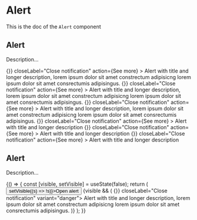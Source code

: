 <!--- Alert.stories.mdx --->


<Meta
  title="Design System/Molecules/Alert"
  component={Alert}
/>

# Alert

This is the doc of the `Alert` component

## Alert

Description...

<Canvas>
  <Story name="base">
    <Box padding={10} style={{ width: 700 }}>
      <Stack size={4}>
        <Alert
          title="Default variant"
          onClose={() => {}}
          closeLabel="Close notification"
          action={<Link href="/somewhere">See more</Link>}
        >
          Alert with title and longer description, lorem ipsum dolor sit amet constrectum adipisicng lorem ipsum dolor
          sit amet consrectumis adipisingus.
        </Alert>
        <Alert
          title="Success variant"
          variant="success"
          onClose={() => {}}
          closeLabel="Close notification"
          action={<Link href="/somewhere">See more</Link>}
        >
          Alert with title and longer description, lorem ipsum dolor sit amet constrectum adipisicng lorem ipsum dolor
          sit amet consrectumis adipisingus.
        </Alert>
        <Alert
          title="Danger variant"
          variant="danger"
          onClose={() => {}}
          closeLabel="Close notification"
          action={<Link href="/somewhere">See more</Link>}
        >
          Alert with title and longer description, lorem ipsum dolor sit amet constrectum adipisicng lorem ipsum dolor
          sit amet consrectumis adipisingus.
        </Alert>
        <Alert
          title="Default variant"
          onClose={() => {}}
          closeLabel="Close notification"
          action={<Link href="/somewhere">See more</Link>}
        >
          Alert with title and longer description
        </Alert>
        <Alert
          title="Success variant"
          variant="success"
          onClose={() => {}}
          closeLabel="Close notification"
          action={<Link href="/somewhere">See more</Link>}
        >
          Alert with title and longer description
        </Alert>
        <Alert
          title="Danger variant"
          variant="danger"
          onClose={() => {}}
          closeLabel="Close notification"
          action={<Link href="/somewhere">See more</Link>}
        >
          Alert with title and longer description
        </Alert>
      </Stack>
    </Box>
  </Story>
</Canvas>

## Alert

Description...

<Canvas>
  <Story name="live region">
    {() => {
      const [visible, setVisible] = useState(false);
      return (
        <Box padding={10} style={{ width: 700 }}>
          <Stack size={4}>
            <button onClick={() => setVisible((s) => !s)}>Open alert</button>
            {visible && (
              <Alert title="Default variant" onClose={() => {}} closeLabel="Close notification" variant="danger">
                Alert with title and longer description, lorem ipsum dolor sit amet constrectum adipisicng lorem ipsum
                dolor sit amet consrectumis adipisingus.
              </Alert>
            )}
          </Stack>
        </Box>
      );
    }}
  </Story>
</Canvas>
